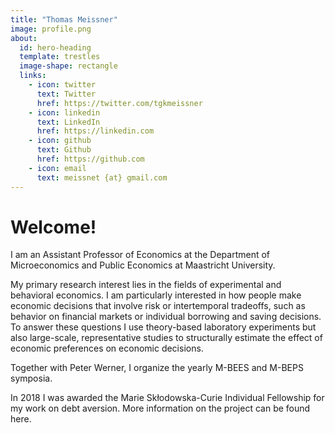 ```yaml
---
title: "Thomas Meissner"
image: profile.png
about:
  id: hero-heading
  template: trestles
  image-shape: rectangle
  links:
    - icon: twitter
      text: Twitter
      href: https://twitter.com/tgkmeissner
    - icon: linkedin
      text: LinkedIn
      href: https://linkedin.com
    - icon: github
      text: Github
      href: https://github.com
    - icon: email
      text: meissnet {at} gmail.com 
---
```


::: {#hero-heading}

# Welcome!

I am an Assistant Professor of Economics at the Department of Microeconomics and Public Economics at Maastricht University.

My primary research interest lies in the fields of experimental and behavioral economics. I am particularly interested in how people make economic decisions that involve risk or intertemporal tradeoffs, such as behavior on financial markets or individual borrowing and saving decisions. To answer these questions I use theory-based laboratory experiments but also large-scale, representative studies to structurally estimate the effect of economic preferences on economic decisions.

Together with Peter Werner, I organize the yearly M-BEES and M-BEPS symposia.

In 2018 I was awarded the Marie Skłodowska-Curie Individual Fellowship for my work on debt aversion.  More information on the project can be found here. 


:::
